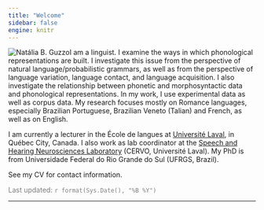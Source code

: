 ```yaml
---
title: "Welcome"
sidebar: false
engine: knitr
---
```


![Natália B. Guzzo](figures/guzzo.jpeg){.main-figure title="In Cambridge MA, 2024"}I am a linguist. I examine the ways in which phonological representations are built. I investigate this issue from the perspective of natural language/probabilistic grammars, as well as from the perspective of language variation, language contact, and language acquisition.  I also investigate the relationship between phonetic and morphosyntactic data and phonological representations. In my work, I use experimental data as well as corpus data. My research focuses mostly on Romance languages, especially Brazilian Portuguese, Brazilian Veneto (Talian) and French, as well as on English.

I am currently a lecturer in the École de langues at [Université Laval](https://www.ulaval.ca), in Québec City, Canada. I also work as lab coordinator at the [Speech and Hearing Neurosciences Laboratory](https://speechneurolab.ca/en/) (CERVO, Université Laval).  My PhD is from Universidade Federal do Rio Grande do Sul (UFRGS, Brazil).

See my CV for contact information.

<font color = "gray">Last updated: `r format(Sys.Date(), "%B %Y")`</font>

***